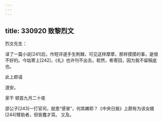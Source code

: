 ```yaml
---
---
---
```

title: 330920 致黎烈文
---




烈文先生：

译了一篇小说[241]后，作短评遂手生荆棘，可见这样摩摩，那样摸摸的事，是很不好的。今姑寄上[242]，《礼》也许刊不出去，若然，希寄回，因为我不留稿底也。

此上即请

道安。

家干 顿首九月二十夜

邵公子[243]一打官司，就患“感冒”，何其嫩耶？《中央日报》上颇有为该女婿[244]臂助者，但皆蠢才耳。 又及。